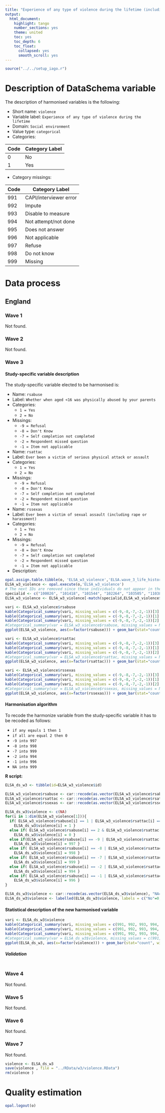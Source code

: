 ```yaml
---
title: "Experience of any type of violence during the lifetime (including domestic violence and assault by a stranger)"
output:
  html_document:
    highlight: tango
    number_sections: yes
    theme: united
    toc: yes
    toc_depth: 6
    toc_float:
      collapsed: yes
      smooth_scroll: yes
---
```


<!-- ########################################################## --> 

<!-- # Installation, loading packages -->
<!-- **R script:** -->

```r
source("../../setup_iago.r")
```

<!-- ########################################################## --> 



# Description of DataSchema variable

The description of harmonised variables is the following:

* Short name: `violence`
* Variable label: `Experience of any type of violence during the lifetime`
* Domain: `Social environment`
* Value type: `categorical`
* Categories:

**Code** | **Category Label**
-------- | ------------------
0        | No
1        | Yes


* Category missings: 

**Code** | **Category Label**
----| ------------------
991 | CAPI/interviewer error
992 | Impute
993 | Disable to measure
994 | Not attempt/not done
995 | Does not answer
996 | Not applicable
997 | Refuse
998 | Do not know
999 | Missing


<!-- ########################################################## --> 

# Data process

## England

### Wave 1

Not found.

### Wave 2

Not found.

### Wave 3

#### Study-specific variable description

The study-specific variable elected to be harmonised is:

* Name: `rsabuse`
* Label: `Whether when aged <16 was physically abused by your parents`
* Categories: 
    + `1 = Yes` 
    + `2 = No`
* Missings:   
    + `-9 = Refusal`
    + `-8 = Don't Know`
    + `-7 = Self completion not completed`
    + `-2 = Respondent missed question`
    + `-1 = Item not applicable`
    
* Name: `rsattac`
* Label: `Ever been a victim of serious physical attack or assault`
* Categories: 
    + `1 = Yes` 
    + `2 = No`
* Missings:   
    + `-9 = Refusal`
    + `-8 = Don't Know`
    + `-7 = Self completion not completed`
    + `-2 = Respondent missed question`
    + `-1 = Item not applicable`
    
* Name: `rssexas`
* Label: `Ever been a victim of sexual assault (including rape or harassment)`
* Categories: 
    + `1 = Yes` 
    + `2 = No`
* Missings:   
    + `-9 = Refusal`
    + `-8 = Don't Know`
    + `-7 = Self completion not completed`
    + `-2 = Respondent missed question`
    + `-1 = Item not applicable` 

* Description:
```r
opal.assign.table.tibble(o, 'ELSA_w3_violence','ELSA.wave_3_life_history_data',variables=list('rsabuse','rsattac','rssexas'), missings = TRUE)
ELSA_w3_violence <- opal.execute(o,'ELSA_w3_violence')
# The next IDs are removed since these individuals do not appear in the main tables of ELSA, so we do not have the essential information about them.
specialid <- c("100026", "101418", "101544", "102264", "103505", "110381", "115918", "116000", "121394", "150589", "152048", "152225")
ELSA_w3_violence <- ELSA_w3_violence[-match(specialid,ELSA_w3_violence$id),]
```

```r
vari <- ELSA_w3_violence$rsabuse
kable(Categorical_summary(vari, missing_values = c(-9,-8,-7,-2,-1))[3], caption = attributes(vari)$`spss::shortName`) 
kable(Categorical_summary(vari, missing_values = c(-9,-8,-7,-2,-1))[1], caption = "Category")
kable(Categorical_summary(vari, missing_values = c(-9,-8,-7,-2,-1))[2], caption = "Type of missing")
#Categorical_summary(var = ELSA_w3_violence$rsabuse, missing_values = NA)
ggplot(ELSA_w3_violence, aes(x=factor(rsabuse))) + geom_bar(stat="count", width=0.4, fill="steelblue") + xlab("Whether when aged <16 was physically abused by your parents?") + ylab("Frequency")

vari <- ELSA_w3_violence$rsattac
kable(Categorical_summary(vari, missing_values = c(-9,-8,-7,-2,-1))[3], caption = attributes(vari)$`spss::shortName`) 
kable(Categorical_summary(vari, missing_values = c(-9,-8,-7,-2,-1))[1], caption = "Category")
kable(Categorical_summary(vari, missing_values = c(-9,-8,-7,-2,-1))[2], caption = "Type of missing")
#Categorical_summary(var = ELSA_w3_violence$rsattac, missing_values = NA)
ggplot(ELSA_w3_violence, aes(x=factor(rsattac))) + geom_bar(stat="count", width=0.4, fill="steelblue") + xlab("Ever been a victim of serious physical attack or assault?") + ylab("Frequency")

vari <- ELSA_w3_violence$rssexas
kable(Categorical_summary(vari, missing_values = c(-9,-8,-7,-2,-1))[3], caption = attributes(vari)$`spss::shortName`) 
kable(Categorical_summary(vari, missing_values = c(-9,-8,-7,-2,-1))[1], caption = "Category")
kable(Categorical_summary(vari, missing_values = c(-9,-8,-7,-2,-1))[2], caption = "Type of missing")
#Categorical_summary(var = ELSA_w3_violence$rssexas, missing_values = NA)
ggplot(ELSA_w3_violence, aes(x=factor(rssexas))) + geom_bar(stat="count", width=0.4, fill="steelblue") + xlab("Ever been a victim of sexual assault (including rape or harassment)?") + ylab("Frequency")
```

#### Harmonisation algorithm
To recode the harmonize variable from the study-specific variable it has to be recoded as follows:  

* `if any eqauls 1 then 1`
* `if all are equal 2 then 0`
* `-9 into 997`
* `-8 into 998`
* `-7 into 999`
* `-2 into 994`
* `-1 into 996`
* `NA into 999`

**R script:**

```r
ELSA_ds_w3 <- tibble(id=ELSA_w3_violence$id)

ELSA_w3_violence$rsabuse <- car::recode(as.vector(ELSA_w3_violence$rsabuse), "NA='-999'")
ELSA_w3_violence$rsattac <- car::recode(as.vector(ELSA_w3_violence$rsattac), "NA='-999'")
ELSA_w3_violence$rssexas <- car::recode(as.vector(ELSA_w3_violence$rssexas), "NA='-999'")

ELSA_ds_w3$violence <- c(NA)
for(i in 1:dim(ELSA_w3_violence[1])){
  if( ELSA_w3_violence$rsabuse[i] == 1 | ELSA_w3_violence$rsattac[i] == 1 | ELSA_w3_violence$rssexas[i] == 1 ) { 
    ELSA_ds_w3$violence[i] = 1 }
  else if( ELSA_w3_violence$rsabuse[i] == 2 & ELSA_w3_violence$rsattac[i] == 2 & ELSA_w3_violence$rssexas[i] == 2 ) { 
    ELSA_ds_w3$violence[i] = 0 }
  else if(ELSA_w3_violence$rsabuse[i] == -9 | ELSA_w3_violence$rsattac[i] == -9 | ELSA_w3_violence$rssexas[i] == -9 ) { 
    ELSA_ds_w3$violence[i] = 997 }
  else if( ELSA_w3_violence$rsabuse[i] == -8 | ELSA_w3_violence$rsattac[i] == -8 | ELSA_w3_violence$rssexas[i] == -8 ) { 
    ELSA_ds_w3$violence[i] = 998 }
  else if( ELSA_w3_violence$rsabuse[i] == -7 | ELSA_w3_violence$rsattac[i] == -7 | ELSA_w3_violence$rssexas[i] == -7 ) { 
    ELSA_ds_w3$violence[i] = 999 }
  else if( ELSA_w3_violence$rsabuse[i] == -2 | ELSA_w3_violence$rsattac[i] == -2 | ELSA_w3_violence$rssexas[i] == -2 ) { 
    ELSA_ds_w3$violence[i] = 994 }
  else if( ELSA_w3_violence$rsabuse[i] == -1 | ELSA_w3_violence$rsattac[i] == -1 | ELSA_w3_violence$rssexas[i] == -1 ) { 
    ELSA_ds_w3$violence[i] = 996 }
}

ELSA_ds_w3$violence <- car::recode(as.vector(ELSA_ds_w3$violence), "NA='999'")
ELSA_ds_w3$violence <- labelled(ELSA_ds_w3$violence, labels = c("No"=0, "Yes"=1, "Missing"=999, "Do not know"=998, "Refuse"=997, "Not applicable"=996, "Don't answer"=995,  "Not attempt/not done/not yet recorded"=994, "Disable to measure"=993, "Impute"=992, "CAPI/interviewer error"=991))
```

#### Statistical description of the new harmonised variable
```r
vari <- ELSA_ds_w3$violence
kable(Categorical_summary(vari, missing_values = c(991, 992, 993, 994, 995, 996, 997, 998, 999))[3]) 
kable(Categorical_summary(vari, missing_values = c(991, 992, 993, 994, 995, 996, 997, 998, 999))[1], caption = "Category")
kable(Categorical_summary(vari, missing_values = c(991, 992, 993, 994, 995, 996, 997, 998, 999))[2], caption = "Type of missing")
#Categorical_summary(var = ELSA_ds_w3$violence, missing_values = c(991, 992, 993, 994, 995, 996, 997, 998, 999))
ggplot(ELSA_ds_w3, aes(x=factor(violence))) + geom_bar(stat="count", width=0.4, fill="steelblue")+ xlab("Experience of any type of violence during the lifetime") + ylab("Frequency")
```

##### Validation
```r

```


### Wave 4

Not found.


### Wave 5

Not found.

### Wave 6

Not found.

### Wave 7

Not found.

```r
violence <- ELSA_ds_w3
save(violence , file = "../RData/w3/violence.RData")
rm(violence )


```

# Quality estimation
```r
opal.logout(o)
```

